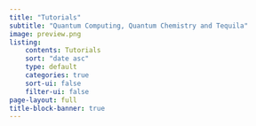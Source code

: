 ```yaml
---
title: "Tutorials"
subtitle: "Quantum Computing, Quantum Chemistry and Tequila"
image: preview.png
listing:
    contents: Tutorials
    sort: "date asc"
    type: default
    categories: true
    sort-ui: false
    filter-ui: false
page-layout: full
title-block-banner: true
---
```



